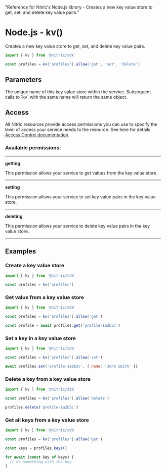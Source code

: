   "Reference for Nitric's Node.js library - Creates a new key value store to get, set, and delete key value pairs."

# Node.js - kv()

Creates a new key value store to get, set, and delete key value pairs.

```javascript
import { kv } from '@nitric/sdk'

const profiles = kv('profiles').allow('get', 'set', 'delete')
```

## Parameters

<Properties>
  <Property name="name" required type="string">
    The unique name of this key value store within the service. Subsequent calls
    to `kv` with the same name will return the same object.
  </Property>
</Properties>

## Access

All Nitric resources provide access permissions you can use to specify the level of access your service needs to the resource. See here for details [Access Control documentation](/assets/access-control).

### Available permissions:

---

**getting**

This permission allows your service to get values from the key value store.

---

**setting**

This permission allows your service to set key value pairs in the key value store.

---

**deleting**

This permission allows your service to delete key value pairs in the key value store.

---

## Examples

### Create a key value store

```javascript
import { kv } from '@nitric/sdk'

const profiles = kv('profiles')
```

### Get value from a key value store

```javascript
import { kv } from '@nitric/sdk'

const profiles = kv('profiles').allow('get')

const profile = await profiles.get('profile-1a2b3c')
```

### Set a key in a key value store

```javascript
import { kv } from '@nitric/sdk'

const profiles = kv('profiles').allow('set')

await profiles.set('profile-1a2b3c', { name: 'John Smith' })
```

### Delete a key from a key value store

```javascript
import { kv } from '@nitric/sdk'

const profiles = kv('profiles').allow('delete')

profiles.delete('profile-1a2b3c')
```

### Get all keys from a key value store

```javascript
import { kv } from '@nitric/sdk'

const profiles = kv('profiles').allow('get')

const keys = profiles.keys()

for await (const key of keys) {
  // do something with the key
}
```

